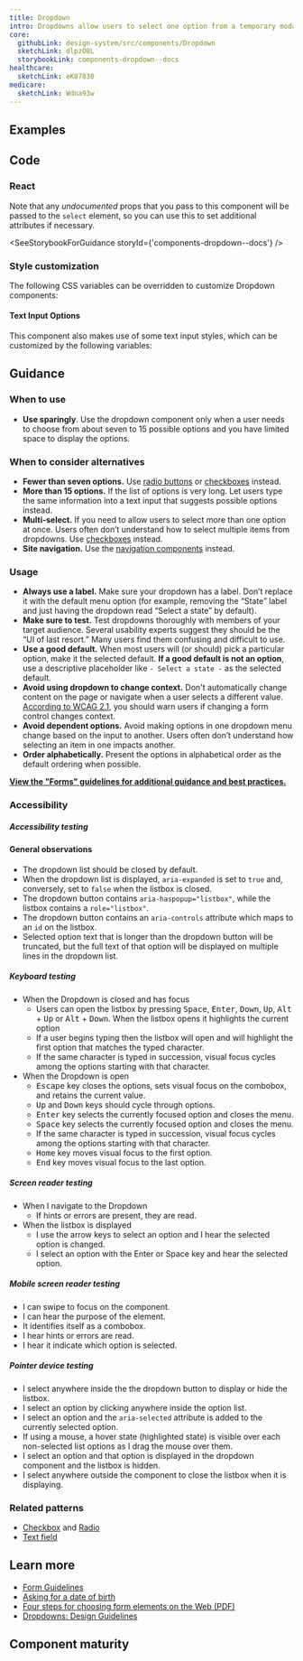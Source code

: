 ```yaml
---
title: Dropdown
intro: Dropdowns allow users to select one option from a temporary modal menu.
core:
  githubLink: design-system/src/components/Dropdown
  sketchLink: dlpzO8L
  storybookLink: components-dropdown--docs
healthcare:
  sketchLink: eK07830
medicare:
  sketchLink: Wdna93w
---
```


## Examples

<StorybookExample componentName="dropdown" storyId="components-dropdown--default" minHeight={250} />

## Code

### React

Note that any _undocumented_ props that you pass to this component will be passed to the `select` element, so you can use this to set additional attributes if necessary.

<SeeStorybookForGuidance storyId={'components-dropdown--docs'} />

### Style customization

The following CSS variables can be overridden to customize Dropdown components:

<ComponentThemeOptions componentname="dropdown" />

#### Text Input Options

This component also makes use of some text input styles, which can be customized by the following variables:

<ComponentThemeOptions componentname="text-input" />

## Guidance

### When to use

- **Use sparingly**. Use the dropdown component only when a user needs to choose from about seven to 15 possible options and you have limited space to display the options.

### When to consider alternatives

- **Fewer than seven options.** Use [radio buttons](/components/radio) or [checkboxes](/components/checkbox/) instead.
- **More than 15 options.** If the list of options is very long. Let users type the same information into a text input that suggests possible options instead.
- **Multi-select.** If you need to allow users to select more than one option at once. Users often don’t understand how to select multiple items from dropdowns. Use [checkboxes](/components/checkbox) instead.
- **Site navigation.** Use the [navigation components](/components/vertical-navigation/) instead.

### Usage

- **Always use a label.** Make sure your dropdown has a label. Don’t replace it with the default menu option (for example, removing the “State” label and just having the dropdown read “Select a state” by default).
- **Make sure to test.** Test dropdowns thoroughly with members of your target audience. Several usability experts suggest they should be the “UI of last resort.” Many users find them confusing and difficult to use.
- **Use a good default.** When most users will (or should) pick a particular option, make it the selected default. **If a good default is not an option**, use a descriptive placeholder like `- Select a state -` as the selected default.
- **Avoid using dropdown to change context.** Don't automatically change content on the page or navigate when a user selects a different value. [According to WCAG 2.1](https://www.w3.org/WAI/WCAG21/Understanding/on-input), you should warn users if changing a form control changes context.
- **Avoid dependent options.** Avoid making options in one dropdown menu change based on the input to another. Users often don’t understand how selecting an item in one impacts another.
- **Order alphabetically.** Present the options in alphabetical order as the default ordering when possible.

**[View the "Forms" guidelines for additional guidance and best practices.](/patterns/Forms/forms/)**

### Accessibility

##### Accessibility testing

#### General observations

- The dropdown list should be closed by default.
- When the dropdown list is displayed, `aria-expanded` is set to `true` and, conversely, set to `false` when the listbox is closed.
- The dropdown button contains `aria-haspopup="listbox"`, while the listbox contains a `role="listbox"`.
- The dropdown button contains an `aria-controls` attribute which maps to an `id` on the listbox.
- Selected option text that is longer than the dropdown button will be truncated, but the full text of that option will be displayed on multiple lines in the dropdown list.

##### Keyboard testing

- When the Dropdown is closed and has focus
  - Users can open the listbox by pressing <kbd>Space</kbd>, <kbd>Enter</kbd>, <kbd>Down</kbd>, <kbd>Up</kbd>, <kbd>Alt</kbd> + <kbd>Up</kbd> or <kbd>Alt</kbd> + <kbd>Down</kbd>. When the listbox opens it highlights the current option
  - If a user begins typing then the listbox will open and will highlight the first option that matches the typed character.
  - If the same character is typed in succession, visual focus cycles among the options starting with that character.
- When the Dropdown is open
  - <kbd>Escape</kbd> key closes the options, sets visual focus on the combobox, and retains the current
    value.
  - <kbd>Up</kbd> and <kbd>Down</kbd> keys should cycle through options.
  - <kbd>Enter</kbd> key selects the currently focused option and closes the menu.
  - <kbd>Space</kbd> key selects the currently focused option and closes the menu.
  - If the same character is typed in succession, visual focus cycles among the options starting with that character.
  - <kbd>Home</kbd> key moves visual focus to the first option.
  - <kbd>End</kbd> key moves visual focus to the last option.

##### Screen reader testing

- When I navigate to the Dropdown
  - If hints or errors are present, they are read.
- When the listbox is displayed
  - I use the arrow keys to select an option and I hear the selected option is changed.
  - I select an option with the Enter or Space key and hear the selected option.

<!-- [We need to implement this] I use the escape key and I hear it collapse and focus moves to the select -->

##### Mobile screen reader testing

- I can swipe to focus on the component.
- I can hear the purpose of the element.
- It identifies itself as a combobox.
- I hear hints or errors are read.
- I hear it indicate which option is selected.

##### Pointer device testing

- I select anywhere inside the the dropdown button to display or hide the listbox.
- I select an option by clicking anywhere inside the option list.
- I select an option and the `aria-selected` attribute is added to the currently selected option.
- If using a mouse, a hover state (highlighted state) is visible over each non-selected list options as I drag the mouse over them.
- I select an option and that option is displayed in the dropdown component and the listbox is hidden.
- I select anywhere outside the component to close the listbox when it is displaying.

### Related patterns

- [Checkbox](/components/checkbox) and [Radio](/components/radio/)
- [Text field](/components/text-field/)

## Learn more

- [Form Guidelines](/patterns/Forms/forms/)
- [Asking for a date of birth](https://designnotes.blog.gov.uk/2013/12/05/asking-for-a-date-of-birth/)
- [Four steps for choosing form elements on the Web (PDF)](http://www.formsthatwork.com/files/Articles/dropdown.pdf)
- [Dropdowns: Design Guidelines](https://www.nngroup.com/articles/drop-down-menus/)

## Component maturity

<MaturityChecklist
  a11yStandards={true}
  color={true}
  forcedColors={true}
  screenReaders={true}
  keyboardNavigable={true}
  storybook={true}
  responsive={true}
  spanish={null}
  completeUiKit={false}
  responsiveUiKit={false}
  tokensInCode={true}
  tokensInSketch={true}
/>
